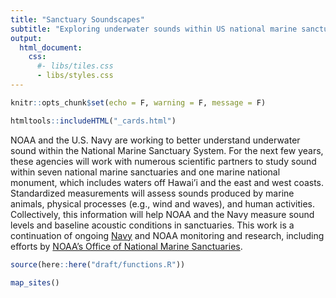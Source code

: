 ```yaml
---
title: "Sanctuary Soundscapes"
subtitle: "Exploring underwater sounds within US national marine sanctuaries"
output:
  html_document:
    css: 
      #- libs/tiles.css
      - libs/styles.css
---
```


```r
knitr::opts_chunk$set(echo = F, warning = F, message = F)
```

```r
htmltools::includeHTML("_cards.html")
```

NOAA and the U.S. Navy are working to better understand underwater sound within the National Marine Sanctuary System. For the next few years, these agencies will work with numerous scientific partners to study sound within seven national marine sanctuaries and one marine national monument, which includes waters off Hawai'i and the east and west coasts. Standardized measurements will assess sounds produced by marine animals, physical processes (e.g., wind and waves), and human activities. Collectively, this information will help NOAA and the Navy measure sound levels and baseline acoustic conditions in sanctuaries. This work is a continuation of ongoing [Navy](https://www.navy.mil) and NOAA monitoring and research, including efforts by [NOAA's Office of National Marine Sanctuaries](https://sanctuaries.noaa.gov).


```r
source(here::here("draft/functions.R"))

map_sites()
```

